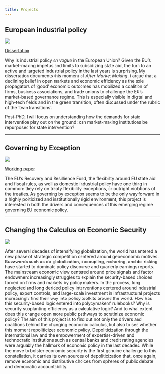 ```yaml
---
title: Projects
---
```


## European industrial policy

![](ip.png)

<a href="https://arxiv.org/abs/2210.07278" target="_blank">Dissertation</a>

Why is industrial policy *en vogue* in the European Union? Given the EU's market-making impetus and limits to subsidizing state aid, the turn to an active and targeted industrial policy in the last years is surprising. My dissertation documents this moment of *After Market Making*. I argue that a declining belief in open markets and economic efficiency as the sole propagators of 'good' economic outcomes has mobilized a coalition of firms, business associations, and trade unions to challenge the EU's market-based governance regime. This is especially visible in digital and high-tech fields and in the green transition, often discussed under the rubric of the 'twin transitions'.

Post-PhD, I will focus on understanding how the demands for state intervention play out on the ground: can market-making institutions be repurposed for state intervention? 

------------------------------------------------------------------------

## Governing by Exception

![](sa.png)

<a href="https://arxiv.org/abs/2112.08866" target="_blank">Working paper</a>

The EU's Recovery and Resillience Fund, the flexibility around EU state aid and fiscal rules, as well as domestic industrial policy have one thing in common: they rely on treaty flexibility, exceptions, or outright violations of the treaties. As governing by exception seems to be the only way forward in a highly politicized and institutionally rigid environment, this project is interested in both the drivers and concequences of this emerging regime governing EU economic policy.

------------------------------------------------------------------------

## Changing the Calculus on Economic Security

![](security.jpg)

After several decades of intensifying globalization, the world has entered a new phase of strategic competition centered around geoeconomic motives. Buzzwords such as de-globalization, decoupling, reshoring, and de-risking have started to dominate policy discourse and quarterly earnings reports. The mainstream economic view centered around price signals and factor endowment increasingly struggles to explain the security-based choices forced on firms and markets by policy makers. In the process, long neglected and long derided policy interventions centered around industrial policy, export controls, and large-scale investment in infrastructural projects increasingly find their way into policy toolkits around the world. How has this security-based logic entered into polycymakers' rulebooks? Why is security supplanting efficiency as a calculative logic? And to what extent does this change open more public pathways to scrutinize economic policy? The aim of this project is to find out not only the drivers and coalitions behind the changing economic calculus, but also to see whether this moment repoliticizes economic policy. Depoliticization through the international law and the empowerment of expertise-driven and technocratic institutions such as central banks and credit rating agencies were arguably the hallmark of economic policy in the last decades. While the move to bolster economic security is the first genuine challenge to this constellation, it carries its own sources of depoliticization that, once again, remove economic and distributive choices from spheres of public debate and democratic accountability.
